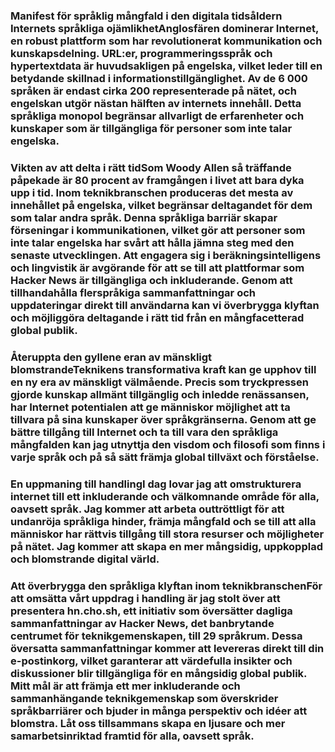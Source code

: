 
<Steps>

### Manifest för språklig mångfald i den digitala tidsåldern Internets språkliga ojämlikhetAnglosfären dominerar Internet, en robust plattform som har revolutionerat kommunikation och kunskapsdelning. URL:er, programmeringsspråk och hypertextdata är huvudsakligen på engelska, vilket leder till en betydande skillnad i informationstillgänglighet. Av de 6 000 språken är endast cirka 200 representerade på nätet, och engelskan utgör nästan hälften av internets innehåll. Detta språkliga monopol begränsar allvarligt de erfarenheter och kunskaper som är tillgängliga för personer som inte talar engelska.

### Vikten av att delta i rätt tidSom Woody Allen så träffande påpekade är 80 procent av framgången i livet att bara dyka upp i tid. Inom teknikbranschen produceras det mesta av innehållet på engelska, vilket begränsar deltagandet för dem som talar andra språk. Denna språkliga barriär skapar förseningar i kommunikationen, vilket gör att personer som inte talar engelska har svårt att hålla jämna steg med den senaste utvecklingen. Att engagera sig i beräkningsintelligens och lingvistik är avgörande för att se till att plattformar som Hacker News är tillgängliga och inkluderande. Genom att tillhandahålla flerspråkiga sammanfattningar och uppdateringar direkt till användarna kan vi överbrygga klyftan och möjliggöra deltagande i rätt tid från en mångfacetterad global publik.

### Återuppta den gyllene eran av mänskligt blomstrandeTeknikens transformativa kraft kan ge upphov till en ny era av mänskligt välmående. Precis som tryckpressen gjorde kunskap allmänt tillgänglig och inledde renässansen, har Internet potentialen att ge människor möjlighet att ta tillvara på sina kunskaper över språkgränserna. Genom att ge bättre tillgång till Internet och ta till vara den språkliga mångfalden kan jag utnyttja den visdom och filosofi som finns i varje språk och på så sätt främja global tillväxt och förståelse.

### En uppmaning till handlingI dag lovar jag att omstrukturera internet till ett inkluderande och välkomnande område för alla, oavsett språk. Jag kommer att arbeta outtröttligt för att undanröja språkliga hinder, främja mångfald och se till att alla människor har rättvis tillgång till stora resurser och möjligheter på nätet. Jag kommer att skapa en mer mångsidig, uppkopplad och blomstrande digital värld.

### Att överbrygga den språkliga klyftan inom teknikbranschenFör att omsätta vårt uppdrag i handling är jag stolt över att presentera hn.cho.sh, ett initiativ som översätter dagliga sammanfattningar av Hacker News, det banbrytande centrumet för teknikgemenskapen, till 29 språkrum. Dessa översatta sammanfattningar kommer att levereras direkt till din e-postinkorg, vilket garanterar att värdefulla insikter och diskussioner blir tillgängliga för en mångsidig global publik. Mitt mål är att främja ett mer inkluderande och sammanhängande teknikgemenskap som överskrider språkbarriärer och bjuder in många perspektiv och idéer att blomstra. Låt oss tillsammans skapa en ljusare och mer samarbetsinriktad framtid för alla, oavsett språk.

</Steps>
